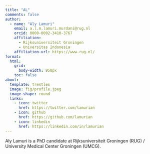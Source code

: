 ```yaml
---
title: "AL"
comments: false
author:
  - name: "Aly Lamuri"
    email: a.l.m.lamuri.murdani@rug.nl
    orcid: 0000-0002-3410-3767
    affiliation:
      - Rijksuniversiteit Groningen
      - Universitas Indonesia
    affiliation-url: https://www.rug.nl/
format:
  html:
    grid:
      body-width: 950px
    toc: false
about:
  template: trestles
  image: fig/profile.jpeg
  image-shape: round
  links:
    - icon: twitter
      href: https://twitter.com/lamurian
    - icon: github
      href: https://github.com/lamurian
    - icon: linkedin
      href: https://linkedin.com/in/lamurian
---
```


:::{.content-hidden}
Aly Lamuri is a PhD candidate at Rijksuniversiteit Groningen (RUG) / University Medical Center Groningen (UMCG).
:::
